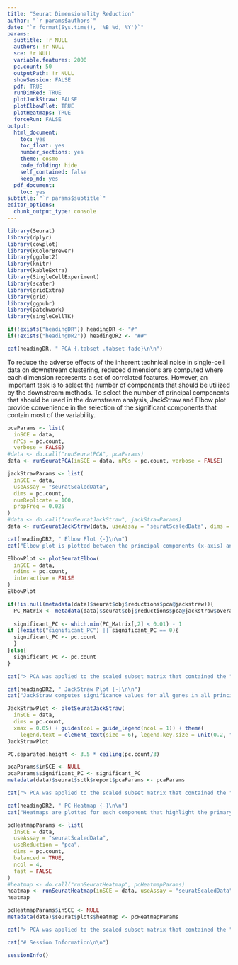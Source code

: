 ```yaml
---
title: "Seurat Dimensionality Reduction"
author: "`r params$authors`"
date: "`r format(Sys.time(), '%B %d, %Y')`"
params:
  subtitle: !r NULL
  authors: !r NULL
  sce: !r NULL
  variable.features: 2000
  pc.count: 50
  outputPath: !r NULL
  showSession: FALSE
  pdf: TRUE
  runDimRed: TRUE
  plotJackStraw: FALSE
  plotElbowPlot: TRUE
  plotHeatmaps: TRUE
  forceRun: FALSE
output:
  html_document:
    toc: yes
    toc_float: yes
    number_sections: yes
    theme: cosmo
    code_folding: hide
    self_contained: false
    keep_md: yes
  pdf_document:
    toc: yes
subtitle: "`r params$subtitle`"
editor_options:
  chunk_output_type: console
---
```


```r
library(Seurat)
library(dplyr)
library(cowplot)
library(RColorBrewer)
library(ggplot2)
library(knitr)
library(kableExtra)
library(SingleCellExperiment)
library(scater)
library(gridExtra)
library(grid)
library(ggpubr)
library(patchwork)
library(singleCellTK)
```

```r
if(!exists("headingDR")) headingDR <- "#"
if(!exists("headingDR2")) headingDR2 <- "##"

cat(headingDR, " PCA {.tabset .tabset-fade}\n\n")
```

To reduce the adverse effects of the inherent technical noise in single-cell data on downstream clustering, reduced dimensions are computed where each dimension represents a set of correlated features. However, an important task is to select the number of components that should be utilized by the downstream methods. To select the number of principal components that should be used in the downstream analysis, JackStraw and Elbow plot provide convenience in the selection of the significant components that contain most of the variability.  

```r
pcaParams <- list(
  inSCE = data,
  nPCs = pc.count,
  verbose = FALSE)
#data <- do.call("runSeuratPCA", pcaParams)
data <- runSeuratPCA(inSCE = data, nPCs = pc.count, verbose = FALSE)
```

```r
jackStrawParams <- list(
  inSCE = data,
  useAssay = "seuratScaledData",
  dims = pc.count,
  numReplicate = 100,
  propFreq = 0.025
)
#data <- do.call("runSeuratJackStraw", jackStrawParams)
data <- runSeuratJackStraw(data, useAssay = "seuratScaledData", dims = pc.count)
```

```r
cat(headingDR2, " Elbow Plot {-}\n\n")
cat("Elbow plot is plotted between the principal components (x-axis) and their standard deviation (y-axis), where a clear elbow between the components highlights the cut-off for the no. of components that should be selected as significant for downstream analysis.")
```

```r
ElbowPlot <- plotSeuratElbow(
  inSCE = data,
  ndims = pc.count,
  interactive = FALSE
)
ElbowPlot
```

```r
if(!is.null(metadata(data)$seurat$obj$reductions$pca@jackstraw)){
  PC_Matrix <- metadata(data)$seurat$obj$reductions$pca@jackstraw$overall.p.values
  
  significant_PC <- which.min(PC_Matrix[,2] < 0.01) - 1
if (!exists("significant_PC") || significant_PC == 0){
  significant_PC <- pc.count
  }
}else{
  significant_PC <- pc.count
}
```

```r
cat("> PCA was applied to the scaled subset matrix that contained the ", variable.features, " top most variable genes to transform the data into reduced dimensions for clustering in the downstream analysis. Significant principal components will show a strong enrichment of genes with low p-values from the JackStraw plot or PC cutoff could also be determined roughly by looking at where a clear elbow is depicted in the elbow plot. The first ", significant_PC, " components were selected as the cutoff. These ", significant_PC, " principal components were determined to hold the true dimensionality of the dataset and will be used in the subsequent clustering analysis.")
```

```r
cat(headingDR2, " JackStraw Plot {-}\n\n")
cat("JackStraw computes significance values for all genes in all principal components and plots these genes as a QQ-plot for each component and compares them with the uniform distribution (shown in dotted line). Overall p-values are also computed for each component, where statistically significant principal components can be selected for downstream analysis. Visually, components that lie above the dotted uniform distribution line should be selected.")
```

```r
JackStrawPlot <- plotSeuratJackStraw(
  inSCE = data,
  dims = pc.count,
  xmax = 0.05) + guides(col = guide_legend(ncol = 1)) + theme(
    legend.text = element_text(size = 6), legend.key.size = unit(0.2, "cm"))
JackStrawPlot
```


```r
PC.separated.height <- 3.5 * ceiling(pc.count/3)
```

```r
pcaParams$inSCE <- NULL
pcaParams$significant_PC <- significant_PC
metadata(data)$seurat$sctk$report$pcaParams <- pcaParams
```

```r
cat("> PCA was applied to the scaled subset matrix that contained the ", variable.features, " top most variable genes to transform the data into reduced dimensions for clustering in the downstream analysis. Significant principal components will show a strong enrichment of genes with low p-values from the JackStraw plot or PC cutoff could also be determined roughly by looking at where a clear elbow is depicted in the elbow plot. The first ", significant_PC, " components were selected as the cutoff. These ", significant_PC, " principal components were determined to hold the true dimensionality of the dataset and will be used in the subsequent clustering analysis.")
```

```r
cat(headingDR2, " PC Heatmap {-}\n\n")
cat("Heatmaps are plotted for each component that highlight the primary sources of heterogeneity in terms of features in the data. Both cells and features are ordered according to their PCA scores and this heatmap can be utilized to explore highly correlated feature sets in the data.")
```

```r
pcHeatmapParams <- list(
  inSCE = data,
  useAssay = "seuratScaledData",
  useReduction = "pca",
  dims = pc.count,
  balanced = TRUE,
  ncol = 4,
  fast = FALSE
)
#heatmap <- do.call("runSeuratHeatmap", pcHeatmapParams)  
heatmap <- runSeuratHeatmap(inSCE = data, useAssay = "seuratScaledData", useReduction = "pca", dims = pc.count, balanced = TRUE, ncol = 4, fast = FALSE)
heatmap
```

```r
pcHeatmapParams$inSCE <- NULL
metadata(data)$seurat$plots$heatmap <- pcHeatmapParams
```

```r
cat("> PCA was applied to the scaled subset matrix that contained the ", variable.features, " top most variable genes to transform the data into reduced dimensions for clustering in the downstream analysis. Significant principal components will show a strong enrichment of genes with low p-values from the JackStraw plot or PC cutoff could also be determined roughly by looking at where a clear elbow is depicted in the elbow plot. The first ", significant_PC, " components were selected as the cutoff. These ", significant_PC, " principal components were determined to hold the true dimensionality of the dataset and will be used in the subsequent clustering analysis.")
```

```r
cat("# Session Information\n\n")
```

```r
sessionInfo()
```

